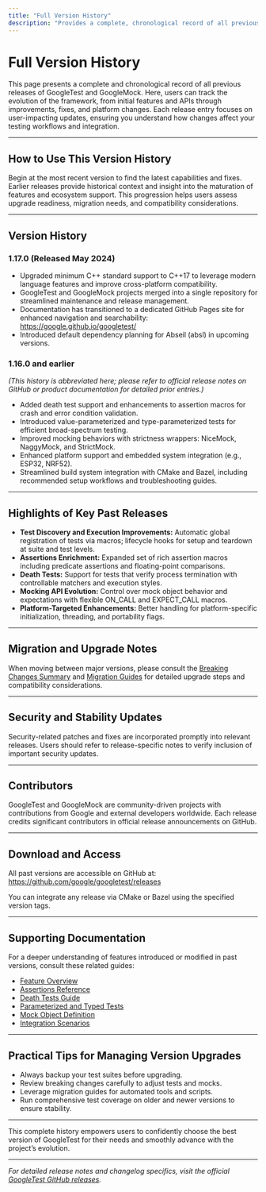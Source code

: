 ```yaml
---
title: "Full Version History"
description: "Provides a complete, chronological record of all previous releases. Each entry summarizes user-impacting improvements, fixes, new APIs, and any major ecosystem or platform changes, giving users the context needed to track the project's progression and adoption readiness."
---
```


# Full Version History

This page presents a complete and chronological record of all previous releases of GoogleTest and GoogleMock. Here, users can track the evolution of the framework, from initial features and APIs through improvements, fixes, and platform changes. Each release entry focuses on user-impacting updates, ensuring you understand how changes affect your testing workflows and integration.

---

## How to Use This Version History

Begin at the most recent version to find the latest capabilities and fixes. Earlier releases provide historical context and insight into the maturation of features and ecosystem support. This progression helps users assess upgrade readiness, migration needs, and compatibility considerations.

---

## Version History

### 1.17.0 (Released May 2024)
- Upgraded minimum C++ standard support to C++17 to leverage modern language features and improve cross-platform compatibility.
- GoogleTest and GoogleMock projects merged into a single repository for streamlined maintenance and release management.
- Documentation has transitioned to a dedicated GitHub Pages site for enhanced navigation and searchability: https://google.github.io/googletest/
- Introduced default dependency planning for Abseil (absl) in upcoming versions.

### 1.16.0 and earlier
*(This history is abbreviated here; please refer to official release notes on GitHub or product documentation for detailed prior entries.)*

- Added death test support and enhancements to assertion macros for crash and error condition validation.
- Introduced value-parameterized and type-parameterized tests for efficient broad-spectrum testing.
- Improved mocking behaviors with strictness wrappers: NiceMock, NaggyMock, and StrictMock.
- Enhanced platform support and embedded system integration (e.g., ESP32, NRF52).
- Streamlined build system integration with CMake and Bazel, including recommended setup workflows and troubleshooting guides.

---

## Highlights of Key Past Releases

- **Test Discovery and Execution Improvements:** Automatic global registration of tests via macros; lifecycle hooks for setup and teardown at suite and test levels.
- **Assertions Enrichment:** Expanded set of rich assertion macros including predicate assertions and floating-point comparisons.
- **Death Tests:** Support for tests that verify process termination with controllable matchers and execution styles.
- **Mocking API Evolution:** Control over mock object behavior and expectations with flexible ON_CALL and EXPECT_CALL macros.
- **Platform-Targeted Enhancements:** Better handling for platform-specific initialization, threading, and portability flags.

---

## Migration and Upgrade Notes

When moving between major versions, please consult the [Breaking Changes Summary](./breaking-changes-summary) and [Migration Guides](./migration-guides) for detailed upgrade steps and compatibility considerations.

---

## Security and Stability Updates

Security-related patches and fixes are incorporated promptly into relevant releases. Users should refer to release-specific notes to verify inclusion of important security updates.

---

## Contributors

GoogleTest and GoogleMock are community-driven projects with contributions from Google and external developers worldwide. Each release credits significant contributors in official release announcements on GitHub.

---

## Download and Access

All past versions are accessible on GitHub at:
https://github.com/google/googletest/releases

You can integrate any release via CMake or Bazel using the specified version tags.

---

## Supporting Documentation

For a deeper understanding of features introduced or modified in past versions, consult these related guides:

- [Feature Overview](../../overview/architecture-features-integration/feature-overview)
- [Assertions Reference](../../api-reference/gtest-core-api/assertions-reference)
- [Death Tests Guide](../../guides/real-world-workflows/death-tests)
- [Parameterized and Typed Tests](../../api-reference/gtest-core-api/parameterized-and-typed-tests)
- [Mock Object Definition](../../api-reference/gmock-mock-api/mock-object-definition)
- [Integration Scenarios](../../overview/architecture-features-integration/integration-scenarios)

---

## Practical Tips for Managing Version Upgrades

- Always backup your test suites before upgrading.
- Review breaking changes carefully to adjust tests and mocks.
- Leverage migration guides for automated tools and scripts.
- Run comprehensive test coverage on older and newer versions to ensure stability.

---

This complete history empowers users to confidently choose the best version of GoogleTest for their needs and smoothly advance with the project’s evolution.

---

*For detailed release notes and changelog specifics, visit the official [GoogleTest GitHub releases](https://github.com/google/googletest/releases).*